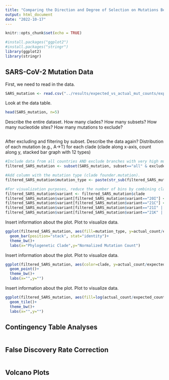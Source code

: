 ```yaml
---
title: "Comparing the Direction and Degree of Selection on Mutations Between SARS-CoV-2 Phylogenetic Clades"
output: html_document
date: "2022-10-17"
---
```


```r
knitr::opts_chunk$set(echo = TRUE)

#install.packages("ggplot2")
#install.packages("stringr")
library(ggplot2)
library(stringr)
```

## SARS-CoV-2 Mutation Data

First, we need to read in the data.

```r
SARS_mutation <- read.csv("../results/expected_vs_actual_mut_counts/expected_vs_actual_mut_counts.csv", header=TRUE)
```

Look at the data table.

```r
head(SARS_mutation, n=5)
```

Describe the entire dataset. How many clades? How many subsets? How many nucleotide sites? How many mutations to exclude?

```r

```

After excluding and filtering by subset. Describe the data again? 
Distribution of each mutation (e.g., A->T) for each clade (clade along x-axis, count along y, stacked bar graph with 12 types)

```r
#Include data from all countries AND exclude branches with very high mutation rates and questionable mutations.
filtered_SARS_mutation <- subset(SARS_mutation, subset=="all" & exclude=='False')

#Add column with the mutation type (clade founder.mutation).
filtered_SARS_mutation$mutation_type <- paste(str_sub(filtered_SARS_mutation$nt_mutation,1,1),".",str_sub(filtered_SARS_mutation$nt_mutation,-1,-1),sep="")

#For visualization purposes, reduce the number of bins by combining clades of the same Nextstrain variant.
filtered_SARS_mutation$variant <- filtered_SARS_mutation$clade
filtered_SARS_mutation$variant[filtered_SARS_mutation$variant=="20I"] <- "Alpha"
filtered_SARS_mutation$variant[filtered_SARS_mutation$variant=="21C"] <- "Epsilon"
filtered_SARS_mutation$variant[filtered_SARS_mutation$variant=="21I" | filtered_SARS_mutation$variant=="21J"] <- "Delta"
filtered_SARS_mutation$variant[filtered_SARS_mutation$variant=="21K" | filtered_SARS_mutation$variant=="21M" | filtered_SARS_mutation$variant=="22A" | filtered_SARS_mutation$variant=="22B"] <- "Omicron"
```

Insert information about the plot. Plot to visualize data.
```r
ggplot(filtered_SARS_mutation, aes(fill=mutation_type, y=actual_count/expected_count, x=clade))+ #stacked bar graph for the mutation counts normalized by the expected mutation rate
  geom_bar(position="stack", stat="identity")+
  theme_bw()+
  labs(x="Phylogenetic Clade",y="Normalized Mutation Count")
```


Insert information about the plot. Plot to visualize data.
```r
ggplot(filtered_SARS_mutation, aes(color=clade, y=actual_count/expected_count, x=nt_site))+ #stacked bar graph for the expected mutation counts
  geom_point()+
  theme_bw()+
  labs(x="",y="")
```
Insert information about the plot. Plot to visualize data.
```r
ggplot(filtered_SARS_mutation, aes(fill=log(actual_count/expected_count), y=nt_site, x=clade))+
  geom_tile()+
  theme_bw()+
  labs(x="",y="")
```

## Contingency Table Analyses

```r

```

## False Discovery Rate Correction

```r

```

## Volcano Plots

```r

```
